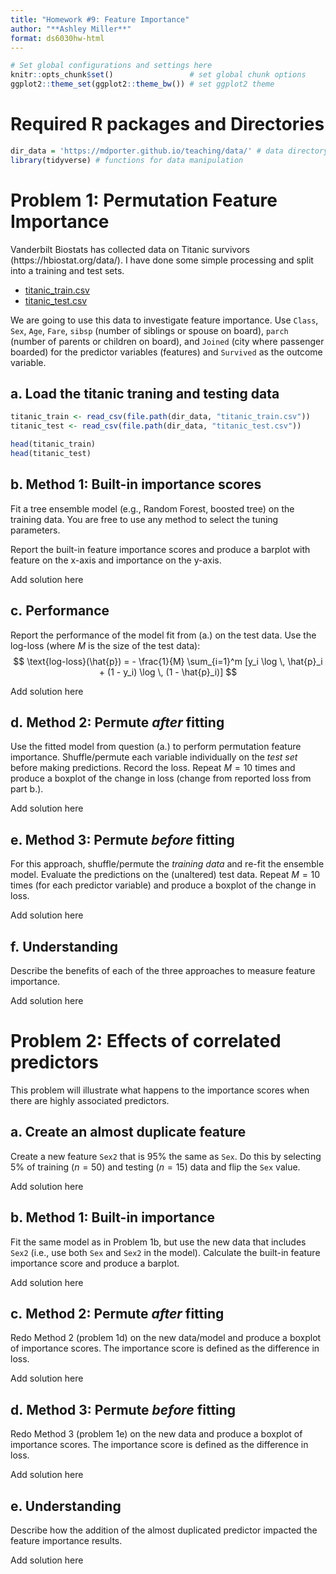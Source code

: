 ```yaml
---
title: "Homework #9: Feature Importance" 
author: "**Ashley Miller**"
format: ds6030hw-html
---
```


```r
# Set global configurations and settings here
knitr::opts_chunk$set()                 # set global chunk options
ggplot2::theme_set(ggplot2::theme_bw()) # set ggplot2 theme
```

# Required R packages and Directories {.unnumbered .unlisted}

```r
dir_data = 'https://mdporter.github.io/teaching/data/' # data directory
library(tidyverse) # functions for data manipulation   
```


# Problem 1: Permutation Feature Importance 

Vanderbilt Biostats has collected data on Titanic survivors (https://hbiostat.org/data/). I have done some simple processing and split into a training and test sets.

- [titanic_train.csv](`r file.path(dir_data, "titanic_train.csv")`)
- [titanic_test.csv](`r file.path(dir_data, "titanic_test.csv")`)

We are going to use this data to investigate feature importance.
Use `Class`, `Sex`, `Age`, `Fare`, `sibsp` (number of siblings or spouse on board), `parch` (number of parents or children on board), and `Joined` (city where passenger boarded) for the predictor variables (features) and `Survived` as the outcome variable. 

## a. Load the titanic traning and testing data

::: {.callout-note title="Solution"}
```r

titanic_train <- read_csv(file.path(dir_data, "titanic_train.csv"))
titanic_test <- read_csv(file.path(dir_data, "titanic_test.csv"))

head(titanic_train)
head(titanic_test)

```
:::

## b. Method 1: Built-in importance scores

Fit a tree ensemble model (e.g., Random Forest, boosted tree) on the training data. You are free to use any method to select the tuning parameters.

Report the built-in feature importance scores and produce a barplot with feature on the x-axis and importance on the y-axis. 

::: {.callout-note title="Solution"}
Add solution here
:::

## c. Performance 

Report the performance of the model fit from (a.) on the test data. Use the log-loss (where $M$ is the size of the test data):
$$ 
\text{log-loss}(\hat{p}) = - \frac{1}{M} \sum_{i=1}^m [y_i \log \, \hat{p}_i + (1 - y_i) \log \, (1 - \hat{p}_i)]
$$

::: {.callout-note title="Solution"}
Add solution here
:::


## d. Method 2: Permute *after* fitting

Use the fitted model from question (a.) to perform permutation feature importance. Shuffle/permute each variable individually on the *test set* before making predictions. Record the loss. Repeat $M=10$ times and produce a boxplot of the change in loss (change from reported loss from part b.). 

::: {.callout-note title="Solution"}
Add solution here
:::

## e. Method 3: Permute *before* fitting

For this approach, shuffle/permute the *training data* and re-fit the ensemble model. Evaluate the predictions on the (unaltered) test data. Repeat $M=10$ times (for each predictor variable) and produce a boxplot of the change in loss. 

::: {.callout-note title="Solution"}
Add solution here
:::


## f. Understanding 

Describe the benefits of each of the three approaches to measure feature importance. 

::: {.callout-note title="Solution"}
Add solution here
:::

# Problem 2: Effects of correlated predictors

This problem will illustrate what happens to the importance scores when there are highly associated predictors. 

## a. Create an almost duplicate feature

Create a new feature `Sex2` that is 95% the same as `Sex`. Do this by selecting 5% of training ($n=50$) and testing ($n=15$) data and flip the `Sex` value. 

::: {.callout-note title="Solution"}
Add solution here
:::

## b. Method 1: Built-in importance

Fit the same model as in Problem 1b, but use the new data that includes `Sex2` (i.e., use both `Sex` and `Sex2` in the model). Calculate the built-in feature importance score and produce a barplot. 

::: {.callout-note title="Solution"}
Add solution here
:::

## c. Method 2: Permute *after* fitting

Redo Method 2 (problem 1d) on the new data/model and produce a boxplot of importance scores. The importance score is defined as the difference in loss.

::: {.callout-note title="Solution"}
Add solution here
:::

## d. Method 3: Permute *before* fitting

Redo Method 3 (problem 1e) on the new data and produce a boxplot of importance scores. The importance score is defined as the difference in loss.

::: {.callout-note title="Solution"}
Add solution here
:::

## e. Understanding

Describe how the addition of the almost duplicated predictor impacted the feature importance results.  

::: {.callout-note title="Solution"}
Add solution here
:::

